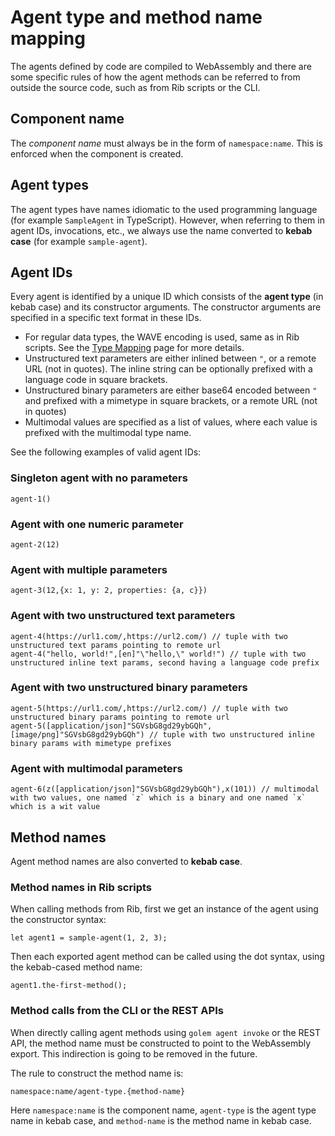 # Agent type and method name mapping

The agents defined by code are compiled to WebAssembly and there are some specific rules of how the agent methods can be referred to from outside the source code, such as from Rib scripts or the CLI.

## Component name
The _component name_ must always be in the form of `namespace:name`. This is enforced when the component is created.

## Agent types
The agent types have names idiomatic to the used programming language (for example `SampleAgent` in TypeScript). However, when referring to them in agent IDs, invocations, etc., we always use the name converted to **kebab case** (for example `sample-agent`).

## Agent IDs
Every agent is identified by a unique ID which consists of the **agent type** (in kebab case) and its constructor arguments. The constructor arguments are specified in a specific text format in these IDs.

- For regular data types, the WAVE encoding is used, same as in Rib scripts. See the [Type Mapping](/type-mapping) page for more details.
- Unstructured text parameters are either inlined between `"`, or a remote URL (not in quotes). The inline string can be optionally prefixed with a language code in square brackets.
- Unstructured binary parameters are either base64 encoded between `"` and prefixed with a mimetype in square brackets, or a remote URL (not in quotes)
- Multimodal values are specified as a list of values, where each value is prefixed with the multimodal type name.

See the following examples of valid agent IDs:

### Singleton agent with no parameters
```
agent-1()
```

### Agent with one numeric parameter

```
agent-2(12)
```

### Agent with multiple parameters

```
agent-3(12,{x: 1, y: 2, properties: {a, c}})
```

### Agent with two unstructured text parameters

```
agent-4(https://url1.com/,https://url2.com/) // tuple with two unstructured text params pointing to remote url
agent-4("hello, world!",[en]"\"hello,\" world!") // tuple with two unstructured inline text params, second having a language code prefix
```

### Agent with two unstructured binary parameters

```
agent-5(https://url1.com/,https://url2.com/) // tuple with two unstructured binary params pointing to remote url
agent-5([application/json]"SGVsbG8gd29ybGQh",[image/png]"SGVsbG8gd29ybGQh") // tuple with two unstructured inline binary params with mimetype prefixes
```

### Agent with multimodal parameters

```
agent-6(z([application/json]"SGVsbG8gd29ybGQh"),x(101)) // multimodal with two values, one named `z` which is a binary and one named `x` which is a wit value
```

## Method names
Agent method names are also converted to **kebab case**.

### Method names in Rib scripts
When calling methods from Rib, first we get an instance of the agent using the constructor syntax:

```rib
let agent1 = sample-agent(1, 2, 3);
```

Then each exported agent method can be called using the dot syntax, using the kebab-cased method name:

```rib
agent1.the-first-method();
```

### Method calls from the CLI or the REST APIs
When directly calling agent methods using `golem agent invoke` or the REST API, the method name must be constructed to point to the WebAssembly export. This indirection is going to be removed in the future.

The rule to construct the method name is:

```
namespace:name/agent-type.{method-name}
```

Here `namespace:name` is the component name, `agent-type` is the agent type name in kebab case, and `method-name` is the method name in kebab case.
